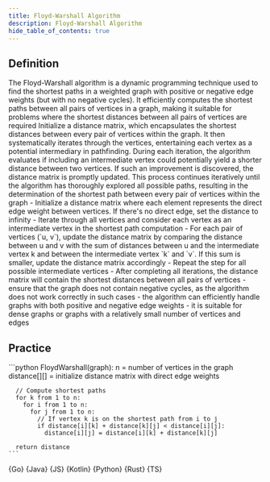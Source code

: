 ```yaml
---
title: Floyd-Warshall Algorithm
description: Floyd-Warshall Algorithm
hide_table_of_contents: true
---
```





## Definition

<Tabs>
  <TabItem value="definition" label="Definition">
    The Floyd-Warshall algorithm is a dynamic programming technique used to find the shortest paths in a weighted graph with positive or negative edge weights (but with no negative cycles). It efficiently computes the shortest paths between all pairs of vertices in a graph, making it suitable for problems where the shortest distances between all pairs of vertices are required
  </TabItem>
  <TabItem value="how" label="Explanation">
    Initialize a distance matrix, which encapsulates the shortest distances between every pair of vertices within the graph. It then systematically iterates through the vertices, entertaining each vertex as a potential intermediary in pathfinding. During each iteration, the algorithm evaluates if including an intermediate vertex could potentially yield a shorter distance between two vertices. If such an improvement is discovered, the distance matrix is promptly updated. This process continues iteratively until the algorithm has thoroughly explored all possible paths, resulting in the determination of the shortest path between every pair of vertices within the graph
  </TabItem>
  <TabItem value="guidance" label="Guidance">
    - Initialize a distance matrix where each element represents the direct edge weight between vertices. If there's no direct edge, set the distance to infinity
    - Iterate through all vertices and consider each vertex as an intermediate vertex in the shortest path computation
    - For each pair of vertices (`u, v`), update the distance matrix by comparing the distance between u and v with the sum of distances between u and the intermediate vertex k and between the intermediate vertex `k` and `v`. If this sum is smaller, update the distance matrix accordingly
      - Repeat the step for all possible intermediate vertices
    - After completing all iterations, the distance matrix will contain the shortest distances between all pairs of vertices
  </TabItem>
  <TabItem value="tips" label="Tips">
    - ensure that the graph does not contain negative cycles, as the algorithm does not work correctly in such cases
    - the algorithm can efficiently handle graphs with both positive and negative edge weights
    - it is suitable for dense graphs or graphs with a relatively small number of vertices and edges
  </TabItem>
</Tabs>

## Practice

<Tabs>
  <TabItem value="practice" label="Practice">
    ```python
    FloydWarshall(graph):
      n = number of vertices in the graph
      distance[][] = initialize distance matrix with direct edge weights

      // Compute shortest paths
      for k from 1 to n:
        for i from 1 to n:
          for j from 1 to n:
            // If vertex k is on the shortest path from i to j
            if distance[i][k] + distance[k][j] < distance[i][j]:
              distance[i][j] = distance[i][k] + distance[k][j]

      return distance
    ```
  </TabItem>
  <TabItem value="solution" label="Solution">
    <Tabs queryString="code">
      <TabItem
        value="go"
        label=""
        attributes={{ title: "Go Lang", className: "code_lang go m" }}
      >
        <CodeBlock language="go">{Go}</CodeBlock>
      </TabItem>
      <TabItem
        value="java"
        label=""
        attributes={{ title: "Java", className: "code_lang java m" }}
      >
        <CodeBlock language="java">{Java}</CodeBlock>
      </TabItem>
      <TabItem
        value="js"
        label=""
        attributes={{ title: "JavaScript", className: "code_lang js m" }}
      >
        <CodeBlock language="js">{JS}</CodeBlock>
      </TabItem>
      <TabItem
        value="kotlin"
        label=""
        attributes={{ title: "Kotlin", className: "code_lang kotlin m" }}
      >
        <CodeBlock language="kotlin">{Kotlin}</CodeBlock>
      </TabItem>
      <TabItem
        value="python"
        label=""
        attributes={{ title: "Python", className: "code_lang python m" }}
      >
        <CodeBlock language="python">{Python}</CodeBlock>
      </TabItem>
      <TabItem
        value="rust"
        label=""
        attributes={{ title: "Rust", className: "code_lang rust m" }}
      >
        <CodeBlock language="rust">{Rust}</CodeBlock>
      </TabItem>
      <TabItem
        value="ts"
        label=""
        attributes={{ title: "TypeScript", className: "code_lang ts m" }}
      >
        <CodeBlock language="ts">{TS}</CodeBlock>
      </TabItem>
    </Tabs>
  </TabItem>
</Tabs>
